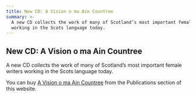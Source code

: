 ```yaml
---
title: New CD: A Vision o ma Ain Countree
summary: >-
  A new CD collects the work of many of Scotland’s most important female writers
  working in the Scots language today.
---
```


## New CD: A Vision o ma Ain Countree

A new CD collects the work of many of Scotland’s most important female writers
working in the Scots language today.

You can buy [A Vision o ma Ain Countree](/sco/furthsettins/scotsoun/820) from
the Publications section of this website.
